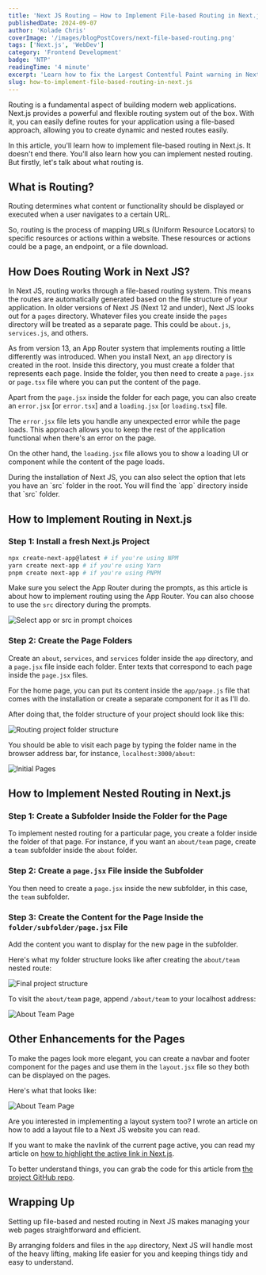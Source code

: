 ```yaml
---
title: 'Next JS Routing – How to Implement File-based Routing in Next.js'
publishedDate: 2024-09-07
author: 'Kolade Chris'
coverImage: '/images/blogPostCovers/next-file-based-routing.png'
tags: ['Next.js', 'WebDev']
category: 'Frontend Development'
badge: 'NTP'
readingTime: '4 minute'
excerpt: 'Learn how to fix the Largest Contentful Paint warning in Next.js by optimizing image loading with the priority attribute'
slug: how-to-implement-file-based-routing-in-next.js
---
```



Routing is a fundamental aspect of building modern web applications. Next.js provides a powerful and flexible routing system out of the box. With it, you can easily define routes for your application using a file-based approach, allowing you to create dynamic and nested routes easily.

In this article, you'll learn how to implement file-based routing in Next.js. It doesn't end there. You'll also learn how you can implement nested routing. But firstly, let's talk about what routing is.

## What is Routing?

Routing determines what content or functionality should be displayed or executed when a user navigates to a certain URL.

So, routing is the process of mapping URLs (Uniform Resource Locators) to specific resources or actions within a website. These resources or actions could be a page, an endpoint, or a file download.

## How Does Routing Work in Next JS?

In Next JS, routing works through a file-based routing system. This means the routes are automatically generated based on the file structure of your application.
In older versions of Next JS (Next 12 and under), Next JS looks out for a `pages` directory. Whatever files you create inside the `pages` directory will be treated as a separate page. This could be `about.js`, `services.js`, and others.

As from version 13, an App Router system that implements routing a little differently was introduced. When you install Next, an `app` directory is created in the root. Inside this directory, you must create a folder that represents each page. Inside the folder, you then need to create a `page.jsx` or `page.tsx` file where you can put the content of the page.

Apart from the `page.jsx` inside the folder for each page, you can also create an `error.jsx` [or `error.tsx`] and a `loading.jsx` [or `loading.tsx`] file.

The `error.jsx` file lets you handle any unexpected error while the page loads. This approach allows you to keep the rest of the application functional when there's an error on the page.

On the other hand, the `loading.jsx` file allows you to show a loading UI or component while the content of the page loads.

<NoteAlertBox>
  During the installation of Next JS, you can also select the option that lets
  you have an `src` folder in the root. You will find the `app` directory inside
  that `src` folder.
</NoteAlertBox>

## How to Implement Routing in Next.js

### Step 1: Install a fresh Next.js Project

```bash
npx create-next-app@latest # if you're using NPM
yarn create next-app # if you're using Yarn
pnpm create next-app # if you're using PNPM
```

Make sure you select the App Router during the prompts, as this article is about how to implement routing using the App Router. You can also choose to use the `src` directory during the prompts.

![Select app or src in prompt choices](../../../public/images/blogPostImages/next-routing/prompts-src.png)

### Step 2: Create the Page Folders

Create an `about`, `services`, and `services` folder inside the `app` directory, and a `page.jsx` file inside each folder. Enter texts that correspond to each page inside the `page.jsx` files.

For the home page, you can put its content inside the `app/page.js` file that comes with the installation or create a separate component for it as I'll do.

After doing that, the folder structure of your project should look like this:

![Routing project folder structure](../../../public/images/blogPostImages/next-routing/folder-structure.png)

You should be able to visit each page by typing the folder name in the browser address bar, for instance, `localhost:3000/about`:

![Initial Pages](../../../public/images/blogPostImages/next-routing/all-pages-demo.gif)

## How to Implement Nested Routing in Next.js

### Step 1: Create a Subfolder Inside the Folder for the Page

To implement nested routing for a particular page, you create a folder inside the folder of that page. For instance, if you want an `about/team` page, create a `team` subfolder inside the `about` folder.

### Step 2: Create a `page.jsx` File inside the Subfolder

You then need to create a `page.jsx` inside the new subfolder, in this case, the `team` subfolder.

### Step 3: Create the Content for the Page Inside the `folder/subfolder/page.jsx` File

Add the content you want to display for the new page in the subfolder.

Here's what my folder structure looks like after creating the `about/team` nested route:

![Final project structure](../../../public/images/blogPostImages/next-routing/final-project-structure.png)

To visit the `about/team` page, append `/about/team` to your localhost address:

![About Team Page](../../../public/images/blogPostImages/next-routing/about-team-page.gif)

## Other Enhancements for the Pages

To make the pages look more elegant, you can create a navbar and footer component for the pages and use them in the `layout.jsx` file so they both can be displayed on the pages.

Here's what that looks like:

![About Team Page](../../../public/images/blogPostImages/next-routing/final-navbar-desktop.gif)

Are you interested in implementing a layout system too? I wrote an article on how to add a layout file to a Next JS website you can read.

If you want to make the navlink of the current page active, you can read my article on [how to highlight the active link in Next.js](/blog/how-to-highlight-the-active-link-in-next.js).

To better understand things, you can grab the code for this article from [the project GitHub repo](https://github.com/Ksound22/next-js-routing-aricle-code).

<NewsletterFrameInPost />

## Wrapping Up

Setting up file-based and nested routing in Next JS makes managing your web pages straightforward and efficient.

By arranging folders and files in the `app` directory, Next JS will handle most of the heavy lifting, making life easier for you and keeping things tidy and easy to understand.
